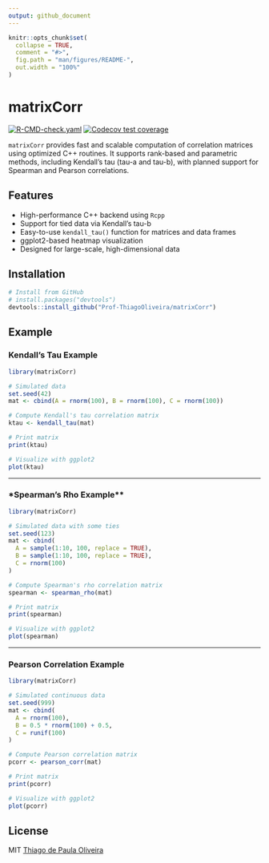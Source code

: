 ```yaml
---
output: github_document
---
```


<!-- README.md is generated from README.Rmd. Please edit that file -->

```r
knitr::opts_chunk$set(
  collapse = TRUE,
  comment = "#>",
  fig.path = "man/figures/README-",
  out.width = "100%"
)
```

# matrixCorr

<!-- badges: start -->
[![R-CMD-check.yaml](https://github.com/Prof-ThiagoOliveira/matrixCorr/actions/workflows/R-CMD-check.yaml/badge.svg)](https://github.com/Prof-ThiagoOliveira/matrixCorr/actions/workflows/R-CMD-check.yaml)
[![Codecov test coverage](https://codecov.io/gh/Prof-ThiagoOliveira/kendall_tau_rank_corr/graph/badge.svg)](https://app.codecov.io/gh/Prof-ThiagoOliveira/kendall_tau_rank_corr)
<!-- badges: end -->

`matrixCorr` provides fast and scalable computation of correlation matrices 
using optimized C++ routines. It supports rank-based and parametric methods, 
including Kendall's tau (tau-a and tau-b), with planned support for Spearman 
and Pearson correlations.

## Features

- High-performance C++ backend using `Rcpp`
- Support for tied data via Kendall's tau-b
- Easy-to-use `kendall_tau()` function for matrices and data frames
- ggplot2-based heatmap visualization
- Designed for large-scale, high-dimensional data

## Installation

```r
# Install from GitHub
# install.packages("devtools")
devtools::install_github("Prof-ThiagoOliveira/matrixCorr")
```

## Example

### **Kendall’s Tau Example**

```r
library(matrixCorr)

# Simulated data
set.seed(42)
mat <- cbind(A = rnorm(100), B = rnorm(100), C = rnorm(100))

# Compute Kendall's tau correlation matrix
ktau <- kendall_tau(mat)

# Print matrix
print(ktau)

# Visualize with ggplot2
plot(ktau)
```

---

### *Spearman’s Rho Example**

```r
library(matrixCorr)

# Simulated data with some ties
set.seed(123)
mat <- cbind(
  A = sample(1:10, 100, replace = TRUE),
  B = sample(1:10, 100, replace = TRUE),
  C = rnorm(100)
)

# Compute Spearman's rho correlation matrix
spearman <- spearman_rho(mat)

# Print matrix
print(spearman)

# Visualize with ggplot2
plot(spearman)
```

---

### **Pearson Correlation Example**

```r
library(matrixCorr)

# Simulated continuous data
set.seed(999)
mat <- cbind(
  A = rnorm(100),
  B = 0.5 * rnorm(100) + 0.5,
  C = runif(100)
)

# Compute Pearson correlation matrix
pcorr <- pearson_corr(mat)

# Print matrix
print(pcorr)

# Visualize with ggplot2
plot(pcorr)
```

## License

MIT [Thiago de Paula Oliveira](https://orcid.org/0000-0002-4555-2584)
